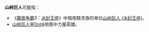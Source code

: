 '''山岭巨人'''可能指：

* 《[[魔兽争霸|魔兽争霸]]3：[[冰封王座|冰封王座]]》中暗夜精灵族的单位[[山岭巨人_(冰封王座)|山岭巨人 (冰封王座)]]。
* [[山岭巨人|山岭巨人]]是[[DotA|DotA]]地图中力量英雄。

{{disambig|CAT=四字消歧義}}